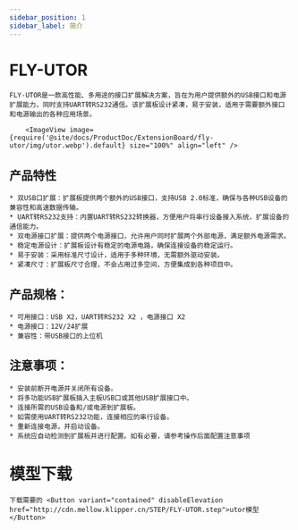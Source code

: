 ```yaml
---
sidebar_position: 1
sidebar_label: 简介
---
```




# FLY-UTOR

    FLY-UTOR是一款高性能、多用途的接口扩展解决方案，旨在为用户提供额外的USB接口和电源扩展能力，同时支持UART转RS232通信。该扩展板设计紧凑，易于安装，适用于需要额外接口和电源输出的各种应用场景。

        <ImageView image={require('@site/docs/ProductDoc/ExtensionBoard/fly-utor/img/utor.webp').default} size="100%" align="left" />


## 产品特性

    * 双USB口扩展：扩展板提供两个额外的USB接口，支持USB 2.0标准，确保与各种USB设备的兼容性和高速数据传输。
    * UART转RS232支持：内置UART转RS232转换器，方便用户将串行设备接入系统，扩展设备的通信能力。
    * 双电源接口扩展：提供两个电源接口，允许用户同时扩展两个外部电源，满足额外电源需求。
    * 稳定电源设计：扩展板设计有稳定的电源电路，确保连接设备的稳定运行。
    * 易于安装：采用标准尺寸设计，适用于多种环境，无需额外驱动安装。
    * 紧凑尺寸：扩展板尺寸合理，不会占用过多空间，方便集成到各种项目中。

## 产品规格：

    * 可用接口：USB X2，UART转RS232 X2 ，电源接口 X2
    * 电源接口：12V/24扩展
    * 兼容性：带USB接口的上位机

## 注意事项：

    * 安装前断开电源并关闭所有设备。
    * 将多功能USB扩展板插入主板USB口或其他USB扩展接口中。
    * 连接所需的USB设备和/或电源到扩展板。
    * 如需使用UART转RS232功能，连接相应的串行设备。
    * 重新连接电源，并启动设备。
    * 系统应自动检测到扩展板并进行配置。如有必要，请参考操作后面配置注意事项

# 模型下载
    下载需要的 <Button variant="contained" disableElevation href="http://cdn.mellow.klipper.cn/STEP/FLY-UTOR.step">utor模型</Button>

